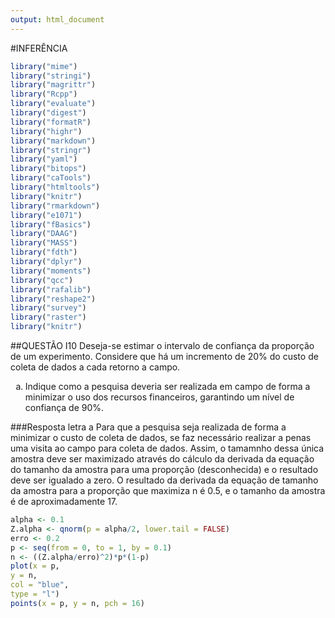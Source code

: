 ---
output: html_document
---
#INFERÊNCIA
```{r, include=FALSE}
library("mime")
library("stringi")
library("magrittr") 
library("Rcpp")
library("evaluate")
library("digest")
library("formatR")
library("highr")
library("markdown")
library("stringr")
library("yaml")
library("bitops")
library("caTools")
library("htmltools")
library("knitr")
library("rmarkdown")
library("e1071")
library("fBasics")
library("DAAG")
library("MASS")
library("fdth")
library("dplyr")
library("moments")
library("qcc")
library("rafalib")
library("reshape2")
library("survey")
library("raster")
library("knitr")
```

##QUESTÃO I10
Deseja-se estimar o intervalo de confiança da proporção de um experimento. Considere que há um incremento de 20% do custo de coleta de dados a cada retorno a campo. 

a) Indique como a pesquisa deveria ser realizada em campo de forma a minimizar o uso dos recursos financeiros, garantindo um nível de confiança de 90%.

###Resposta letra a
Para que a pesquisa seja realizada de forma a minimizar o custo de coleta de dados, se faz necessário realizar a penas uma visita ao campo para coleta de dados. Assim, o tamamnho dessa única amostra deve ser maximizado através do cálculo da derivada da equação do tamanho da amostra para uma proporção (desconhecida) e o resultado deve ser igualado a zero. O resultado da derivada da equação de tamanho da amostra para a proporção que maximiza n é 0.5, e o tamanho da amostra é de aproximadamente 17.

```{r}
alpha <- 0.1
Z.alpha <- qnorm(p = alpha/2, lower.tail = FALSE)
erro <- 0.2
p <- seq(from = 0, to = 1, by = 0.1)
n <- ((Z.alpha/erro)^2)*p*(1-p)
plot(x = p,
y = n,
col = "blue",
type = "l")
points(x = p, y = n, pch = 16)
```
